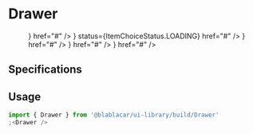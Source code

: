 

<Meta title="Widgets|Drawer" />

# **Drawer**

<Preview>
  <Story name="Demo">
    <div>
      <nav>
        <HamburgerButton />
      </nav>
      <main>
        <Drawer width="400px">
          <Menu withSeparators>
            <ItemChoice label="Dashboard" leftAddon={<HomeIcon />} href="#" />
            <ItemChoice
              label="Rides offered (loading)"
              leftAddon={<NewspaperIcon />}
              status={ItemChoiceStatus.LOADING}
              href="#"
            />
            <ItemChoice label="Rides booked" leftAddon={<TicketIcon />} href="#" />
            <ItemChoice label="Messages" leftAddon={<BubbleIcon />} href="#" />
            <ItemChoice label="Ride alerts" leftAddon={<BellIcon />} href="#" />
            <ItemChoice label="Menu item with onClick" href="#" />
          </Menu>
        </Drawer>
      </main>
    </div>
  </Story>
</Preview>

## Specifications

## Usage

```jsx
import { Drawer } from '@blablacar/ui-library/build/Drawer'
;<Drawer />
```

<Props of={Drawer} />
